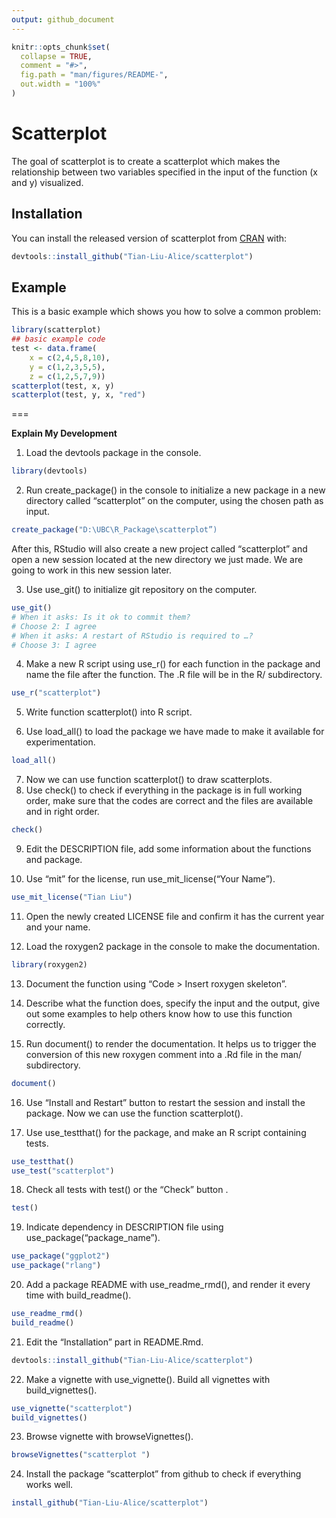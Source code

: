 ```yaml
---
output: github_document
---
```


<!-- README.md is generated from README.Rmd. Please edit that file -->

```r
knitr::opts_chunk$set(
  collapse = TRUE,
  comment = "#>",
  fig.path = "man/figures/README-",
  out.width = "100%"
)
```

# Scatterplot

<!-- badges: start -->
<!-- badges: end -->

The goal of scatterplot is to create a scatterplot which makes the relationship between two variables specified in the input of the function (x and y) visualized.

## Installation

You can install the released version of scatterplot from [CRAN](https://CRAN.R-project.org) with:

``` r
devtools::install_github("Tian-Liu-Alice/scatterplot")
```

## Example

This is a basic example which shows you how to solve a common problem:

```r
library(scatterplot)
## basic example code
test <- data.frame(
    x = c(2,4,5,8,10),
    y = c(1,2,3,5,5),
    z = c(1,2,5,7,9))
scatterplot(test, x, y)
scatterplot(test, y, x, "red")
```   

===

**Explain My Development**  

(1) Load the devtools package in the console.  

```r
library(devtools)
```

(2) Run create_package() in the console to initialize a new package in a new directory called “scatterplot” on the computer, using the chosen path as input.  
```r
create_package("D:\UBC\R_Package\scatterplot”)
```

After this, RStudio will also create a new project called “scatterplot” and open a new session located at the new directory we just made. We are going to work in this new session later.  

(3)	Use use_git() to initialize git repository on the computer.  
```r
use_git()
# When it asks: Is it ok to commit them?
# Choose 2: I agree
# When it asks: A restart of RStudio is required to …?
# Choose 3: I agree
```

(4)	Make a new R script using use_r() for each function in the package and name the file after the function. The .R file will be in the R/ subdirectory.  

```r
use_r("scatterplot")
```

(5)	Write function scatterplot() into R script.  

(6)	Use load_all() to load the package we have made to make it available for experimentation.  
```r
load_all()
```

(7)	Now we can use function scatterplot() to draw scatterplots.  
(8)	Use check() to check if everything in the package is in full working order, make sure that the codes are correct and the files are available and in right order.   
```r
check()
```

(9)	Edit the DESCRIPTION file, add some information about the functions and package.  

(10)	Use “mit” for the license, run use_mit_license("Your Name").  

```r
use_mit_license("Tian Liu")
```

(11)	Open the newly created LICENSE file and confirm it has the current year and your name.  

(12)	Load the roxygen2 package in the console to make the documentation.  

```r
library(roxygen2)
```

(13)	Document the function using “Code > Insert roxygen skeleton”.  

(14)	Describe what the function does, specify the input and the output, give out some examples to help others know how to use this function correctly.   

(15)	Run document() to render the documentation. It helps us to trigger the conversion of this new roxygen comment into a .Rd file in the man/ subdirectory.  

```r
document()
```

(16)	Use “Install and Restart” button to restart the session and install the package. Now we can use the function scatterplot().  

(17)	Use use_testthat() for the package, and make an R script containing tests.  

```r
use_testthat()
use_test("scatterplot")
```

(18)	Check all tests with test() or the “Check” button .  

```r
test()
```

(19)	Indicate dependency in DESCRIPTION file using use_package(“package_name”).  

```r
use_package("ggplot2")
use_package("rlang")
```

(20)	Add a package README with use_readme_rmd(), and render it every time with build_readme().  

```r
use_readme_rmd()
build_readme()
```

(21)	Edit the “Installation” part in README.Rmd.  

```r
devtools::install_github("Tian-Liu-Alice/scatterplot")
```

(22)	Make a vignette with use_vignette(). Build all vignettes with build_vignettes().  

```r
use_vignette("scatterplot")
build_vignettes()
```

(23)	Browse vignette with browseVignettes().  

```r
browseVignettes("scatterplot ") 
```

(24)	Install the package “scatterplot” from github to check if everything works well.  

```r
install_github("Tian-Liu-Alice/scatterplot")
```



